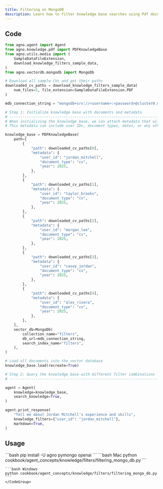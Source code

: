 ```yaml
---
title: Filtering on MongoDB
description: Learn how to filter knowledge base searches using Pdf documents with user-specific metadata in MongoDB.
---
```


## Code

```python
from agno.agent import Agent
from agno.knowledge.pdf import PDFKnowledgeBase
from agno.utils.media import (
    SampleDataFileExtension,
    download_knowledge_filters_sample_data,
)
from agno.vectordb.mongodb import MongoDb

# Download all sample CVs and get their paths
downloaded_cv_paths = download_knowledge_filters_sample_data(
    num_files=5, file_extension=SampleDataFileExtension.PDF
)

mdb_connection_string = "mongodb+srv://<username>:<password>@cluster0.mongodb.net/?retryWrites=true&w=majority"

# Step 1: Initialize knowledge base with documents and metadata
# ------------------------------------------------------------------------------
# When initializing the knowledge base, we can attach metadata that will be used for filtering
# This metadata can include user IDs, document types, dates, or any other attributes

knowledge_base = PDFKnowledgeBase(
    path=[
        {
            "path": downloaded_cv_paths[0],
            "metadata": {
                "user_id": "jordan_mitchell",
                "document_type": "cv",
                "year": 2025,
            },
        },
        {
            "path": downloaded_cv_paths[1],
            "metadata": {
                "user_id": "taylor_brooks",
                "document_type": "cv",
                "year": 2025,
            },
        },
        {
            "path": downloaded_cv_paths[2],
            "metadata": {
                "user_id": "morgan_lee",
                "document_type": "cv",
                "year": 2025,
            },
        },
        {
            "path": downloaded_cv_paths[3],
            "metadata": {
                "user_id": "casey_jordan",
                "document_type": "cv",
                "year": 2025,
            },
        },
        {
            "path": downloaded_cv_paths[4],
            "metadata": {
                "user_id": "alex_rivera",
                "document_type": "cv",
                "year": 2025,
            },
        },
    ],
    vector_db=MongoDb(
        collection_name="filters",
        db_url=mdb_connection_string,
        search_index_name="filters",
    ),
)

# Load all documents into the vector database
knowledge_base.load(recreate=True)

# Step 2: Query the knowledge base with different filter combinations
# ------------------------------------------------------------------------------

agent = Agent(
    knowledge=knowledge_base,
    search_knowledge=True,
)

agent.print_response(
    "Tell me about Jordan Mitchell's experience and skills",
    knowledge_filters={"user_id": "jordan_mitchell"},
    markdown=True,
)
```

## Usage

<Steps>
  <Step title="Install libraries">
    ```bash
    pip install -U agno pymongo openai
    ```
  </Step>

  <Step title="Run the example">
    <CodeGroup>
    ```bash Mac
    python cookbook/agent_concepts/knowledge/filters/filtering_mongo_db.py
    ```

    ```bash Windows
    python cookbook/agent_concepts/knowledge/filters/filtering_mongo_db.py
    ```
    </CodeGroup>
  </Step>
</Steps>